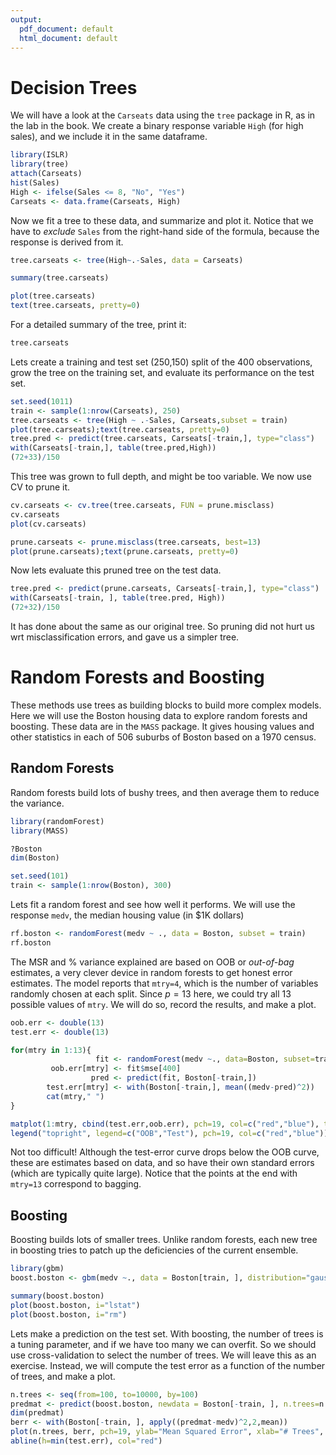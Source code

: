 ```yaml
---
output:
  pdf_document: default
  html_document: default
---
```

Decision Trees
========================================================

We will have a look at the `Carseats` data using the `tree` package in R, as in the lab in the book.
We create a binary response variable `High` (for high sales), and we include it in the same dataframe.

```r
library(ISLR)
library(tree)
attach(Carseats)
hist(Sales)
High <- ifelse(Sales <= 8, "No", "Yes")
Carseats <- data.frame(Carseats, High)
```
Now we fit a tree to these data, and summarize and plot it. Notice that we have to _exclude_ `Sales` from the right-hand side of the formula, because the response is derived from it.

```r
tree.carseats <- tree(High~.-Sales, data = Carseats)

summary(tree.carseats)

plot(tree.carseats)
text(tree.carseats, pretty=0)
```

For a detailed summary of the tree, print it:
```r
tree.carseats
```

Lets create a training and test set (250,150) split of the 400 observations, grow the tree on the training set, and evaluate its performance on the test set.
```r
set.seed(1011)
train <- sample(1:nrow(Carseats), 250)
tree.carseats <- tree(High ~ .-Sales, Carseats,subset = train)
plot(tree.carseats);text(tree.carseats, pretty=0)
tree.pred <- predict(tree.carseats, Carseats[-train,], type="class")
with(Carseats[-train,], table(tree.pred,High))
(72+33)/150
```

This tree was grown to full depth, and might be too variable. We now use CV to prune it.
```r
cv.carseats <- cv.tree(tree.carseats, FUN = prune.misclass)
cv.carseats
plot(cv.carseats)

prune.carseats <- prune.misclass(tree.carseats, best=13)
plot(prune.carseats);text(prune.carseats, pretty=0)
```

Now lets evaluate this pruned tree on the test data.
```r
tree.pred <- predict(prune.carseats, Carseats[-train,], type="class")
with(Carseats[-train, ], table(tree.pred, High))
(72+32)/150
```

It has done about the same as our original tree. So pruning did not hurt us wrt misclassification errors, and gave us a simpler tree.

Random Forests and Boosting
============================

These methods use trees as building blocks to build more complex models. Here we will use the Boston housing data to explore random forests and boosting. These data are in the `MASS` package.
It gives housing values and other statistics in each of 506 suburbs of Boston based on a 1970 census.

Random Forests
--------------
Random forests build lots of bushy trees, and then average them to reduce the variance.

```r
library(randomForest)
library(MASS)

?Boston
dim(Boston)

set.seed(101)
train <- sample(1:nrow(Boston), 300)
```

Lets fit a random forest and see how well it performs. We will use the response `medv`, the median housing value (in \$1K dollars)

```r
rf.boston <- randomForest(medv ~ ., data = Boston, subset = train)
rf.boston
```
The MSR and % variance explained are based on OOB  or _out-of-bag_ estimates, a very clever device in random forests to get honest error estimates. The model reports that `mtry=4`, which is the number of variables randomly chosen at each split. Since $p=13$ here, we could try all 13 possible values of `mtry`. We will do so, record the results, and make a plot.

```r
oob.err <- double(13)
test.err <- double(13)

for(mtry in 1:13){
                   fit <- randomForest(medv ~., data=Boston, subset=train, mtry=mtry, ntree=400)
         oob.err[mtry] <- fit$mse[400]
                  pred <- predict(fit, Boston[-train,])
        test.err[mtry] <- with(Boston[-train,], mean((medv-pred)^2))
        cat(mtry," ")
}

matplot(1:mtry, cbind(test.err,oob.err), pch=19, col=c("red","blue"), type="b", ylab="Mean Squared Error")
legend("topright", legend=c("OOB","Test"), pch=19, col=c("red","blue"))
```

Not too difficult! Although the test-error curve drops below the OOB curve, these are estimates based on data, and so have their own standard errors (which are typically quite large). Notice that the points at the end with `mtry=13` correspond to bagging.

Boosting
--------
Boosting builds lots of smaller trees. Unlike random forests, each new tree in boosting tries to patch up the deficiencies of the current ensemble.
```r
library(gbm)
boost.boston <- gbm(medv ~., data = Boston[train, ], distribution="gaussian", n.trees=10000, shrinkage=0.01, interaction.depth=4)

summary(boost.boston)
plot(boost.boston, i="lstat")
plot(boost.boston, i="rm")
```

Lets make a prediction on the test set. With boosting, the number of trees is a tuning parameter, and if we have too many we can overfit. So we should use cross-validation to select the number of trees. We will leave this as an exercise. Instead, we will compute the test error as a function of the number of trees, and make a plot.

```r
n.trees <- seq(from=100, to=10000, by=100)
predmat <- predict(boost.boston, newdata = Boston[-train, ], n.trees=n.trees)
dim(predmat)
berr <- with(Boston[-train, ], apply((predmat-medv)^2,2,mean))
plot(n.trees, berr, pch=19, ylab="Mean Squared Error", xlab="# Trees", main="Boosting Test Error")
abline(h=min(test.err), col="red")
```
